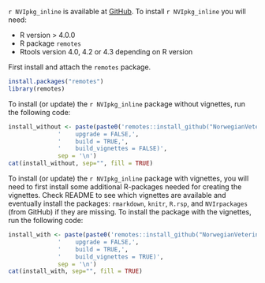 `r NVIpkg_inline`  is available at [GitHub](https://github.com/NorwegianVeterinaryInstitute). 
To install `r NVIpkg_inline` you will need:

- R version > 4.0.0
- R package `remotes`
- Rtools version 4.0, 4.2 or 4.3 depending on R version

First install and attach the `remotes` package.  

``` r
install.packages("remotes")
library(remotes)
```

To install (or update) the `r NVIpkg_inline` package without vignettes, run the following code:

``` r
install_without <- paste(paste0('remotes::install_github("NorwegianVeterinaryInstitute/', NVIpkg, '",'), 
              '    upgrade = FALSE,', 
              '    build = TRUE,', 
              '    build_vignettes = FALSE)', 
              sep = '\n')
cat(install_without, sep="", fill = TRUE)
```

To install (or update) the `r NVIpkg_inline` package with vignettes, you will need to first install some additional R-packages needed for creating the vignettes. Check README to see which vignettes are available and eventually install the packages: `rmarkdown`, `knitr`, `R.rsp`, and `NVIrpackages` (from GitHub) if they are missing. To install the package with the vignettes, run the following code:

``` r
install_with <- paste(paste0('remotes::install_github("NorwegianVeterinaryInstitute/', NVIpkg, '",'), 
              '    upgrade = FALSE,', 
              '    build = TRUE,', 
              '    build_vignettes = TRUE)', 
              sep = '\n')
cat(install_with, sep="", fill = TRUE)
```
